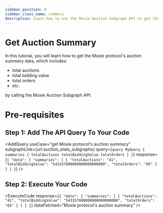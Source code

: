 ```yaml
---
sidebar_position: 8
sidebar_class_name: summary
description: Learn how to use the Moxie Auction Subgraph API to get the Moxie protocol's auction summary.
---
```



# Get Auction Summary

In this tutorial, you will learn how to get the Moxie protocol's auction summary data, which includes:

- total auctions
- total bidding value
- total orders
- etc.

by calling the Moxie Auction Subgraph API.

# Pre-requisites

<Prerequisites apiName="Moxie Auction Subgraph" />

## Step 1: Add The API Query To Your Code

<AddQuery
  useCase="get Moxie protocol's auction summary"
  subgraphLink={url.auction_stats_subgraphs}
  query={`query MyQuery {
  summaries {
    totalAuctions
    totalBiddingValue
    totalOrders
  }
}`}
  response={`{
  "data": {
    "summaries": [
      {
        "totalAuctions": "41",
        "totalBiddingValue": "543157600000000000000000",
        "totalOrders": "65"
      }
    ]
  }
}`}
/>

## Step 2: Execute Your Code

<ExecuteCode
  response={`{
  "data": {
    "summaries": [
      {
        "totalAuctions": "41",
        "totalBiddingValue": "543157600000000000000000",
        "totalOrders": "65"
      }
    ]
  }
}`}
  dataFetched="Moxie protocol's auction summary"
/>

<DeveloperSupport />

